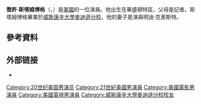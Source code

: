 {{Infobox person
| name         = Josh Stamberg
| image        = Josh Stamberg.jpg
| caption      = 
| birth_date   = {{birth date and age|mf=y|1970|01|04}}
| birth_place  = 美國[[華盛頓特區|華盛頓特區]]
| occupation   = 演員
| years_active = 1994–現在
| spouse       = [[Myndy_Crist|Myndy Crist]]
| children     = 2女
}}
'''喬許·斯塔姆博格'''（{{lang-en|Joshua Collins "Josh" Stamberg}}，{{bd|1970年|1月4日||}}）是[[美國|美國]]的一位演員。他出生在華盛頓特區，父母是記者。斯塔姆博格畢業於[[威斯康辛大學麥迪遜分校|威斯康辛大學麥迪遜分校]]，他的妻子是演員明迪·克里斯特。

==參考資料==
{{reflist|35em}}

== 外部链接 ==
* {{IMDb name|821817}}

{{DEFAULTSORT:Stamberg, Josh}}
[[Category:20世纪美国男演员|Category:20世纪美国男演员]]
[[Category:21世紀美國男演員|Category:21世紀美國男演員]]
[[Category:美國電影男演員|Category:美國電影男演員]]
[[Category:美國電視男演員|Category:美國電視男演員]]
[[Category:威斯康辛大學麥迪遜分校校友|Category:威斯康辛大學麥迪遜分校校友]]